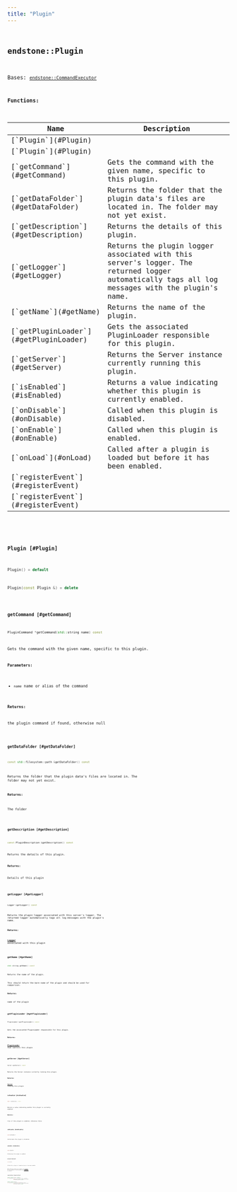 ```yaml
---
title: "Plugin"
---
```


## <code className="doc-symbol doc-symbol-class"/> endstone::Plugin

Bases: [`endstone::CommandExecutor`](command_executor)
















**Functions:**

<table>
<thead>
   <tr>
      <th>Name</th>
      <th>Description</th>
   </tr>
</thead>
<tbody>
<tr key="classendstone_1_1_plugin_1a3c48f15bc7bddcfd3eb0c8ce149a367e">
    <td>[`Plugin`](#Plugin)</td>
    <td></td>
</tr>
<tr key="classendstone_1_1_plugin_1a3d1347124cfe422d926f187324bf8607">
    <td>[`Plugin`](#Plugin)</td>
    <td></td>
</tr>
<tr key="classendstone_1_1_plugin_1ade724d92b6cebdf4c11d3a4c04e3f49f">
    <td>[`getCommand`](#getCommand)</td>
    <td>Gets the command with the given name, specific to this plugin.</td>
</tr>
<tr key="classendstone_1_1_plugin_1a3181846afa77e1801c009aa535b25ea0">
    <td>[`getDataFolder`](#getDataFolder)</td>
    <td>Returns the folder that the plugin data's files are located in. The folder may not yet exist.</td>
</tr>
<tr key="classendstone_1_1_plugin_1afbb41d0901dc0ba90e6f07e33f1222ea">
    <td>[`getDescription`](#getDescription)</td>
    <td>Returns the details of this plugin.</td>
</tr>
<tr key="classendstone_1_1_plugin_1a0d49600964b786ccf286a80537c14882">
    <td>[`getLogger`](#getLogger)</td>
    <td>Returns the plugin logger associated with this server's logger. The returned logger automatically tags all log messages with the plugin's name.</td>
</tr>
<tr key="classendstone_1_1_plugin_1a75894467827c57e62d03f491428a1852">
    <td>[`getName`](#getName)</td>
    <td>Returns the name of the plugin.</td>
</tr>
<tr key="classendstone_1_1_plugin_1ad3c9fb3cfbdc03ca2f00ebf34aa4ef1e">
    <td>[`getPluginLoader`](#getPluginLoader)</td>
    <td>Gets the associated PluginLoader responsible for this plugin.</td>
</tr>
<tr key="classendstone_1_1_plugin_1aa828bda3cbb3f880d2a67b93545957eb">
    <td>[`getServer`](#getServer)</td>
    <td>Returns the Server instance currently running this plugin.</td>
</tr>
<tr key="classendstone_1_1_plugin_1ab06a53213e2521dd7d2cde4a260f80f4">
    <td>[`isEnabled`](#isEnabled)</td>
    <td>Returns a value indicating whether this plugin is currently enabled.</td>
</tr>
<tr key="classendstone_1_1_plugin_1aadd23b4ac5c6603e6961728d6586b121">
    <td>[`onDisable`](#onDisable)</td>
    <td>Called when this plugin is disabled.</td>
</tr>
<tr key="classendstone_1_1_plugin_1ae2a98beb4cfdc042da7e0d7ed0cd5856">
    <td>[`onEnable`](#onEnable)</td>
    <td>Called when this plugin is enabled.</td>
</tr>
<tr key="classendstone_1_1_plugin_1af5d90225a0057bf88d97144acfae2ff4">
    <td>[`onLoad`](#onLoad)</td>
    <td>Called after a plugin is loaded but before it has been enabled.</td>
</tr>
<tr key="classendstone_1_1_plugin_1ae552be9edf85435a6b70361de0f0c133">
    <td>[`registerEvent`](#registerEvent)</td>
    <td></td>
</tr>
<tr key="classendstone_1_1_plugin_1a5a480b1117f2d8459e4923e1808f1239">
    <td>[`registerEvent`](#registerEvent)</td>
    <td></td>
</tr>
</tbody>
</table>

### <code className="doc-symbol doc-symbol-function"/> Plugin [#Plugin]



```cpp
Plugin() = default
```

```cpp
Plugin(const Plugin &) = delete
```
### <code className="doc-symbol doc-symbol-function"/> getCommand [#getCommand]

```cpp
PluginCommand *getCommand(std::string name) const
```

Gets the command with the given name, specific to this plugin.





**Parameters:**


* `name` name or alias of the command 



**Returns:**

the plugin command if found, otherwise null 





        
### <code className="doc-symbol doc-symbol-function"/> getDataFolder [#getDataFolder]

```cpp
const std::filesystem::path &getDataFolder() const
```

Returns the folder that the plugin data's files are located in. The folder may not yet exist.





**Returns:**

The folder 





        
### <code className="doc-symbol doc-symbol-function"/> getDescription [#getDescription]

```cpp
const PluginDescription &getDescription() const
```

Returns the details of this plugin.





**Returns:**

Details of this plugin 





        
### <code className="doc-symbol doc-symbol-function"/> getLogger [#getLogger]

```cpp
Logger &getLogger() const
```

Returns the plugin logger associated with this server's logger. The returned logger automatically tags all log messages with the plugin's name.





**Returns:**

[**Logger**](classendstone_1_1_logger.md) associated with this plugin 





        
### <code className="doc-symbol doc-symbol-function"/> getName [#getName]

```cpp
std::string getName() const
```

Returns the name of the plugin.



This should return the bare name of the plugin and should be used for comparison.




**Returns:**

name of the plugin 





        
### <code className="doc-symbol doc-symbol-function"/> getPluginLoader [#getPluginLoader]

```cpp
PluginLoader &getPluginLoader() const
```

Gets the associated PluginLoader responsible for this plugin.





**Returns:**

[**PluginLoader**](classendstone_1_1_plugin_loader.md) that controls this plugin 





        
### <code className="doc-symbol doc-symbol-function"/> getServer [#getServer]

```cpp
Server &getServer() const
```

Returns the Server instance currently running this plugin.





**Returns:**

[**Server**](classendstone_1_1_server.md) running this plugin 





        
### <code className="doc-symbol doc-symbol-function"/> isEnabled [#isEnabled]

```cpp
bool isEnabled() const
```

Returns a value indicating whether this plugin is currently enabled.





**Returns:**

true if this plugin is enabled, otherwise false 





        
### <code className="doc-symbol doc-symbol-function"/> onDisable [#onDisable]

```cpp
void onDisable()
```

Called when this plugin is disabled.

### <code className="doc-symbol doc-symbol-function"/> onEnable [#onEnable]

```cpp
void onEnable()
```

Called when this plugin is enabled.

### <code className="doc-symbol doc-symbol-function"/> onLoad [#onLoad]

```cpp
void onLoad()
```

Called after a plugin is loaded but before it has been enabled.



When multiple plugins are loaded, the [**onLoad()**](classendstone_1_1_plugin.md#function-onload) for all plugins is called before any [**onEnable()**](classendstone_1_1_plugin.md#function-onenable) is called. 


        
### <code className="doc-symbol doc-symbol-function"/> registerEvent [#registerEvent]



```cpp
template <typename EventType, typename T>
void registerEvent(void (T::*)(EventType &) func, T &instance,
                   EventPriority priority = EventPriority::Normal,
                   bool ignore_cancelled = false)
```

```cpp
template <typename EventType>
void registerEvent(std::function<void(EventType &)> func,
                   EventPriority priority = EventPriority::Normal,
                   bool ignore_cancelled = false)
```